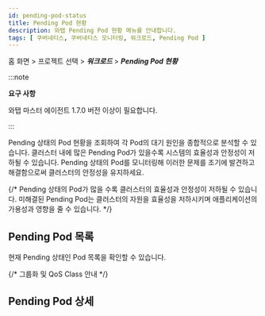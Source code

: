 ```yaml
---
id: pending-pod-status
title: Pending Pod 현황
description: 와탭 Pending Pod 현황 메뉴를 안내합니다.
tags: [ 쿠버네티스, 쿠버네티스 모니터링, 워크로드, Pending Pod ]
---
```


홈 화면 &gt; 프로젝트 선택 &gt; ***워크로드*** &gt; ***Pending Pod 현황***

:::note 

**요구 사항**

와탭 마스터 에이전트 1.7.0 버전 이상이 필요합니다. 

:::

Pending 상태의 Pod 현황을 조회하여 각 Pod의 대기 원인을 종합적으로 분석할 수 있습니다. 클러스터 내에 많은 Pending Pod가 있을수록 시스템의 효율성과 안정성이 저하될 수 있습니다. Pending 상태의 Pod를 모니터링해 이러한 문제를 조기에 발견하고 해결함으로써 클러스터의 안정성을 유지하세요. 

{/* Pending 상태의 Pod가 많을 수록 클러스터의 효율성과 안정성이 저하될 수 있습니다. 미해결된 Pending Pod는 클러스터의 자원을 효율성을 저하시키며 애플리케이션의 가용성과 영향을 줄 수 있습니다.  */}

## Pending Pod 목록 

현재 Pending 상태인 Pod 목록을 확인할 수 있습니다. 

{/* 그룹화 및 QoS Class 안내 */}

## Pending Pod 상세 


